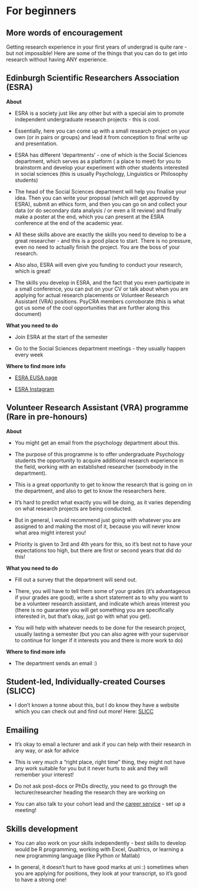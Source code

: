 # For beginners

## More words of encouragement

Getting research experience in your first years of undergrad is quite rare - but not impossible! Here are some of the things that you can do to get into research without having ANY experience.

## Edinburgh Scientific Researchers Association (ESRA)

**About **

- ESRA is a society just like any other but with a special aim to promote independent undergraduate research projects - this is cool.

- Essentially, here you can come up with a small research project on your own (or in pairs or groups) and lead it from conception to final write up and presentation.

- ESRA has different 'departments' - one of which is the Social Sciences department, which serves as a platform ( a place to meet) for you to brainstorm and develop your experiment with other students interested in social sciences (this is usually Psychology, Linguistics or Philosophy students)

- The head of the Social Sciences department will help you finalise your idea. Then you can write your proposal (which will get approved by ESRA), submit an ethics form, and then you can go on and collect your data (or do secondary data analysis / or even a lit review) and finally make a poster at the end, which you can present at the ESRA conference at the end of the academic year.

- All these skills above are exactly the skills you need to develop to be a great researcher - and this is a good place to start. There is no pressure, even no need to actually finish the project. You are the boss of your research.

- Also also, ESRA will even give you funding to conduct your research, which is great!

- The skills you develop in ESRA, and the fact that you even participate in a small conference, you can put on your CV or talk about when you are applying for actual research placements or Volunteer Research Assistant (VRA) positions. PsyCRA members corroborate (this is what got us some of the cool opportunities that are further along this document)


**What you need to do**

- Join ESRA at the start of the semester 

- Go to the Social Sciences department meetings - they usually happen every week

**Where to find more info**

- [ESRA EUSA page](https://www.eusa.ed.ac.uk/activities/view/ESRA)

- [ESRA Instagram](https://www.instagram.com/esra.soc/)


## Volunteer Research Assistant (VRA) programme (Rare in pre-honours)

**About**

- You might get an email from the psychology department about this.

- The purpose of this programme is to offer undergraduate Psychology students the opportunity to acquire additional research experience in the field, working with an established researcher (somebody in the department).

- This is a great opportunity to get to know the research that is going on in the department, and also to get to know the researchers here.

- It's hard to predict what exactly you will be doing, as it varies depending on what research projects are being conducted.

- But in general, I would recommend just going with whatever you are assigned to and making the most of it, because you will never know what area might interest you!

- Priority is given to 3rd and 4th years for this, so it's best not to have your expectations too high, but there are first or second years that did do this!

**What you need to do**

- Fill out a survey that the department will send out.

- There, you will have to tell them some of your grades (it's advantageous if your grades are good), write a short statement as to why you want to be a volunteer research assistant, and indicate which areas interest you (there is no guarantee you will get something you are specifically interested in, but that's okay, just go with what you get).

- You will help with whatever needs to be done for the research project, usually lasting a semester (but you can also agree with your supervisor to continue for longer if it interests you and there is more work to do)

**Where to find more info**

- The department sends an email :)


## Student-led, Individually-created Courses (SLICC)

- I don't known a tonne about this, but I do know they have a website which you can check out and find out more! Here: [SLICC](https://sliccs.ed.ac.uk)


## Emailing

- It's okay to email a lecturer and ask if you can help with their research in any way, or ask for advice

- This is very much a “right place, right time” thing, they might not have any work suitable for you but it never hurts to ask and they will remember your interest!

- Do not ask post-docs or PhDs directly, you need to go through the lecturer/researcher heading the research they are working on

- You can also talk to your cohort lead and the [career service](https://careers.ed.ac.uk) - set up a meeting!


## Skills development

- You can also work on your skills independently - best skills to develop would be R programming, working with Excel, Qualtrics, or learning a new programming language (like Python or Matlab)

- In general, it doesn't hurt to have good marks at uni :) sometimes when you are applying for positions, they look at your transcript, so it's good to have a strong one!









